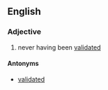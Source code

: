 ==English==

===Adjective===
{{en-adj|-}}
# never having been [[validated]]

====Antonyms====
*[[validated]]